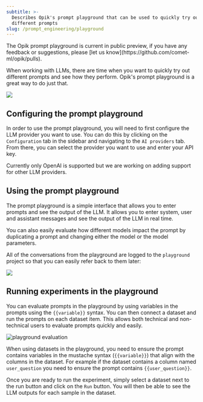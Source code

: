 ```yaml
---
subtitle: >-
  Describes Opik's prompt playground that can be used to quickly try out
  different prompts
slug: /prompt_engineering/playground
---
```


<Tip>
  The Opik prompt playground is current in public preview, if you have any feedback or suggestions, please [let us
  know](https://github.com/comet-ml/opik/pulls).
</Tip>

When working with LLMs, there are time when you want to quickly try out different prompts and see how they perform. Opik's prompt playground is a great way to do just that.

<Frame>
  <img src="/img/evaluation/playground.png" />
</Frame>

## Configuring the prompt playground

In order to use the prompt playground, you will need to first configure the LLM provider you want to use. You can do this by clicking on the `Configuration` tab in the sidebar and navigating to the `AI providers` tab. From there, you can select the provider you want to use and enter your API key.

<Tip>Currently only OpenAI is supported but we are working on adding support for other LLM providers.</Tip>

## Using the prompt playground

The prompt playground is a simple interface that allows you to enter prompts and see the output of the LLM. It allows you to enter system, user and assistant messages and see the output of the LLM in real time.

You can also easily evaluate how different models impact the prompt by duplicating a prompt and changing either the model or the model parameters.

All of the conversations from the playground are logged to the `playground` project so that you can easily refer back to them later:

<Frame>
  <img src="/img/evaluation/playground_conversations.png" />
</Frame>

## Running experiments in the playground

You can evaluate prompts in the playground by using variables in the prompts using the `{{variable}}` syntax. You can then connect a dataset and run the prompts on each dataset item. This allows both technical and non-technical users to evaluate prompts quickly and easily.

![playground evaluation](/img/evaluation/playground_evaluation.gif)

When using datasets in the playground, you need to ensure the prompt contains variables in the mustache syntax (`{{variable}}`) that align with the columns in the dataset. For example if the dataset contains a column named `user_question` you need to ensure the prompt contains `{{user_question}}`.

Once you are ready to run the experiment, simply select a dataset next to the run button and click on the `Run` button. You will then be able to see the LLM outputs for each sample in the dataset.
